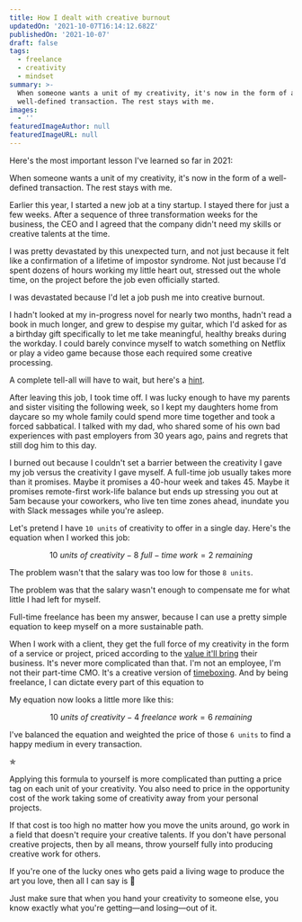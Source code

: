 ```yaml
---
title: How I dealt with creative burnout
updatedOn: '2021-10-07T16:14:12.682Z'
publishedOn: '2021-10-07'
draft: false
tags:
  - freelance
  - creativity
  - mindset
summary: >-
  When someone wants a unit of my creativity, it's now in the form of a 
  well-defined transaction. The rest stays with me.
images:
  - ''
featuredImageAuthor: null
featuredImageURL: null
---
```


Here's the most important lesson I've learned so far in 2021:

<Statement>
  When someone wants a unit of my creativity, it's now in the form of a well-defined transaction.
  The rest stays with me.
</Statement>

Earlier this year, I started a new job at a tiny startup. I stayed there for just a few weeks. After a sequence of three
transformation weeks for the business, the CEO and I agreed that the company didn't need my skills or creative talents
at the time.

I was pretty devastated by this unexpected turn, and not just because it felt like a confirmation of a lifetime of
impostor syndrome. Not just because I'd spent dozens of hours working my little heart out, stressed out the whole time,
on the project before the job even officially started.

<Statement>I was devastated because I'd let a job push me into creative burnout.</Statement>

I hadn't looked at my in-progress novel for nearly two months, hadn't read a book in much longer, and grew to despise my
guitar, which I'd asked for as a birthday gift specifically to let me take meaningful, healthy breaks during the
workday. I could barely convince myself to watch something on Netflix or play a video game because those each required
some creative processing.

<Aside>

A complete tell-all will have to wait, but here's a [hint](/articles/get-started-athens/).

</Aside>

After leaving this job, I took time off. I was lucky enough to have my parents and sister visiting the following week,
so I kept my daughters home from daycare so my whole family could spend more time together and took a forced sabbatical.
I talked with my dad, who shared some of his own bad experiences with past employers from 30 years ago, pains and
regrets that still dog him to this day.

I burned out because I couldn't set a barrier between the creativity I gave my job versus the creativity I gave myself.
A full-time job usually takes more than it promises. Maybe it promises a 40-hour week and takes 45. Maybe it promises
remote-first work-life balance but ends up stressing you out at 5am because your coworkers, who live ten time zones
ahead, inundate you with Slack messages while you're asleep.

Let's pretend I have `10 units` of creativity to offer in a single day. Here's the equation when I worked this job:

$$
10 {~units~of~creativity} - 8 {~full-time~work} = 2 {~remaining}
$$

The problem wasn't that the salary was too low for those `8 units`.

<Statement>

The problem was that the salary wasn't enough to compensate me for what little I had left for myself.

</Statement>

Full-time freelance has been my answer, because I can use a pretty simple equation to keep myself on a more sustainable
path.

When I work with a client, they get the full force of my creativity in the form of a service or project, priced
according to the [value it'll bring](/articles/understand-your-value) their business. It's never more complicated than
that. I'm not an employee, I'm not their part-time CMO. It's a creative version of
[timeboxing](https://en.wikipedia.org/wiki/Timeboxing). And by being freelance, I can dictate every part of this
equation to

My equation now looks a little more like this:

$$
10 {~units~of~creativity} - 4 {~freelance~work} = 6 {~remaining}
$$

I've balanced the equation and weighted the price of those `6 units` to find a happy medium in every transaction.

✯

Applying this formula to yourself is more complicated than putting a price tag on each unit of your creativity. You also
need to price in the opportunity cost of the work taking some of creativity away from your personal projects.

If that cost is too high no matter how you move the units around, go work in a field that doesn't require your creative
talents. If you don't have personal creative projects, then by all means, throw yourself fully into producing creative
work for others.

If you're one of the lucky ones who gets paid a living wage to produce the art you love, then all I can say is 👏

Just make sure that when you hand your creativity to someone else, you know exactly what you're getting—and losing—out
of it.
